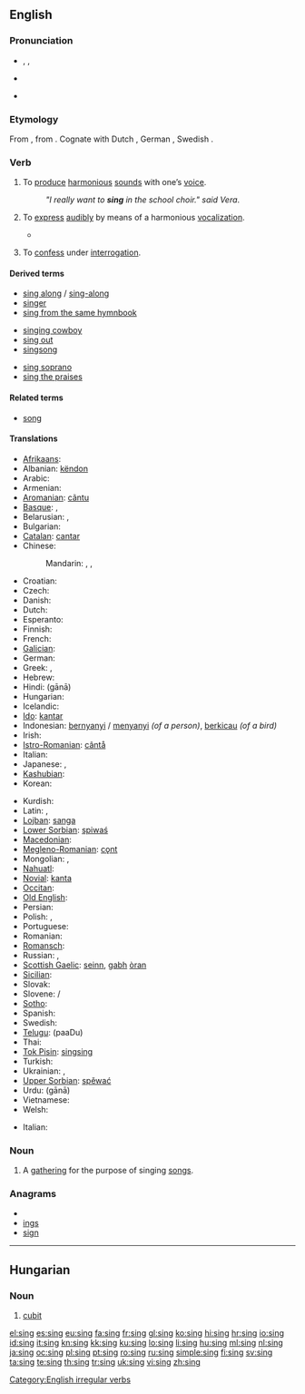 ==English==

===Pronunciation===
* {{enPR|sĭng}}, {{IPA|/sɪŋ/}}, {{SAMPA|/sIN/}}
* {{audio|en-uk-sing.ogg|Audio (UK)}}
* {{audio|en-us-sing.ogg|Audio (US)}}
*: {{rhymes|ɪŋ}}

===Etymology===
From {{etyl|ang|en}} {{term|singan|lang=ang}}, from {{proto|Germanic|lang=en}}.  Cognate with Dutch {{term|zingen|lang=nl}}, German {{term|singen|lang=de}}, Swedish {{term|sjunga|lang=sv}}.

===Verb===
{{en-verb|sings|singing|sang|sung}}

# {{intransitive}} To [[produce]] [[harmonious]] [[sound]]s with one’s [[voice]].
#: ''"I really want to '''sing''' in the school choir." said Vera''.
# {{transitive}} To [[express]] [[audibly]] by means of a harmonious [[vocalization]].
#* {{quote-book|1852|Mrs M.A. Thompson|chapter=The Tutor's Daughter|Graham's American Monthly Magazine of Literature, Art, and Fashion|page=266|url=http://books.google.com/books?id=hdcRAAAAYAAJ&pg=PA266
|passage=In the lightness of my heart I '''sang''' catches of songs as my horse gayly bore me along the well-remembered road.}}
# {{slang}} To [[confess]] under [[interrogation]].

====Derived terms====
{{rel-top3|Terms derived from the verb "sing"}}
* [[sing along]] / [[sing-along]]
* [[singer]]
* [[sing from the same hymnbook]]
{{rel-mid3}}
* [[singing cowboy]]
* [[sing out]]
* [[singsong]]
{{rel-mid3}}
* [[sing soprano]]
* [[sing the praises]]
{{rel-bottom}}

====Related terms====
* [[song]]

====Translations====
{{trans-top|to produce harmonious sounds with one’s voice}}
* [[Afrikaans]]: {{t-|af|sing|xs=Afrikaans}}
* Albanian: [[këndon]]
* Arabic: {{t|ar|غنى|tr=ghánnaa}}
* Armenian: {{t-|hy|երգել|tr=yergel}}
* [[Aromanian]]: [[cãntu]]
* [[Basque]]: {{t|eu|abestu|xs=Basque}},  {{t|eu|kantatu|xs=Basque}}
* Belarusian: {{t|be|спяваць|tr=spjavác’|xs=Belarusian}} {{impf}},  {{t|be|заспяваць|tr=zaspjavác’|xs=Belarusian}} {{pf}}
* Bulgarian: {{t+|bg|пея|tr=péja}}
* [[Catalan]]: [[cantar]]
* Chinese:
*: Mandarin: {{t-|cmn|唱|tr=chàng|sc=Hani}},  {{t-|cmn|鳴|sc=Hani}},  {{t-|cmn|鸣|tr=míng|sc=Hani}} {{qualifier|of birds}}
* Croatian: {{t+|hr|pjevati}}
* Czech: {{t-|cs|zpívat}}
* Danish: {{t+|da|synge}}
* Dutch: {{t+|nl|zingen}}
* Esperanto: {{t-|eo|kanti|xs=Esperanto}}
* Finnish: {{t+|fi|laulaa}}
* French: {{t+|fr|chanter}}
* [[Galician]]: {{t+|gl|cantar|xs=Galician}}
* German: {{t+|de|singen}}
* Greek: {{t|el|τραγουδάω}},  {{t+|el|τραγουδώ}}
* Hebrew: {{t+|he|שר|tr=shar}}
* Hindi: {{t-|hi|गाना|xs=Hindi}} (gānā)
* Hungarian: {{t+|hu|énekel}}
* Icelandic: {{t+|is|syngja}}
* [[Ido]]: [[kantar]]
* Indonesian: [[nyanyi|bernyanyi]] / [[nyanyi|menyanyi]] ''(of a person)'', [[kicau|berkicau]] ''(of a bird)''
* Irish: {{t-|ga|can|xs=Irish}}
* [[Istro-Romanian]]: [[cântå]]
* Italian: {{t+|it|cantare}}
* Japanese: {{t-|ja|歌う|tr=うたう, utau}},  {{t-|ja|鳴く|tr=なく, naku}} {{qualifier|of birds}}
* [[Kashubian]]: {{t|csb|spiéwac|xs=Kashubian}}
* Korean: {{t+|ko|노래하다|tr=noraehada|sc=Hang}}
{{trans-mid}}
* Kurdish: {{ku-Arab|[[گۆرانی وتن]]}}
* Latin: {{t-|la|cano}}, {{t+|la|canto}}
* [[Lojban]]: [[sanga]]
* [[Lower Sorbian]]: [[spiwaś]]
* [[Macedonian]]: {{t|mk|пее|tr=pée}}
* [[Megleno-Romanian]]: [[cǫnt]]
* Mongolian: {{t|mn|дуу дуулах|tr=duu duulakh|sc=Cyrl|xs=Mongolian}},  {{t|mn|магтан дуулах|tr=magtan duulakh|sc=Cyrl|xs=Mongolian}}
* [[Nahuatl]]: {{t-|nah|cuīca|xs=Nahuatl}}
* [[Novial]]: [[kanta]]
* [[Occitan]]: {{t+|oc|cantar|xs=Occitan}}
* [[Old English]]: {{t-|ang|singan|xs=Old English}}
* Persian: {{t|fa|سرودن|xs=Persian}}
* Polish: {{t+|pl|śpiewać}} {{impf}},  {{t|pl|zaśpiewać}} {{pf}}
* Portuguese: {{t+|pt|cantar}}
* Romanian: {{t+|ro|cânta}}
* [[Romansch]]: {{t-|rm|chantar|xs=Romansch}}
* Russian: {{t+|ru|петь|tr=pet’}} {{impf}}, {{t+|ru|спеть|tr=spet’}} {{pf}}
* [[Scottish Gaelic]]: [[seinn]], [[gabh]] [[òran]]
* [[Sicilian]]: {{t+|scn|cantari|xs=Sicilian}}
* Slovak: {{t|sk|spievať}}
* Slovene: {{t+|sl|peti}}/{{t|sl|zapeti}}
* [[Sotho]]: {{t+|st|bina|xs=Sotho}}
* Spanish: {{t+|es|cantar}}
* Swedish: {{t+|sv|sjunga}}
* [[Telugu]]: {{t|te|పాడు}} (paaDu)
* Thai: {{t|th|ขับร้อง|tr=kàp róng}}
* [[Tok Pisin]]: [[singsing]]
* Turkish: {{t+|tr|şarkı söylemek}}
* Ukrainian: {{t+|uk|співати|tr=spiváty|xs=Ukrainian}} {{impf}},  {{t|uk|заспівати|tr=заspiváty|xs=Ukrainian}} {{pf}}
* [[Upper Sorbian]]: [[spěwać]]
* Urdu: {{t+|ur|گانا|xs=Urdu}} (gānā)
* Vietnamese: {{t+|vi|hát|xs=Vietnamese}}
* Welsh: {{t-|cy|canu|xs=Welsh}}
{{trans-bottom}}
{{trans-top|confess under interrogation}}
* Italian:{{t|it|cantare}}
{{trans-mid}}
{{trans-bottom}}

===Noun===
{{en-noun}}

# A [[gathering]] for the purpose of singing [[song]]s.

===Anagrams===
* {{alphagram|[[gins#English|gins]]}}
* [[ings#English|ings]]
* [[sign#English|sign]]

[[Category:English irregular verbs]]

----

==Hungarian==

===Noun===
{{infl|hu|noun}}

# [[cubit]]

[[el:sing]]
[[es:sing]]
[[eu:sing]]
[[fa:sing]]
[[fr:sing]]
[[gl:sing]]
[[ko:sing]]
[[hi:sing]]
[[hr:sing]]
[[io:sing]]
[[id:sing]]
[[it:sing]]
[[kn:sing]]
[[kk:sing]]
[[ku:sing]]
[[lo:sing]]
[[li:sing]]
[[hu:sing]]
[[ml:sing]]
[[nl:sing]]
[[ja:sing]]
[[oc:sing]]
[[pl:sing]]
[[pt:sing]]
[[ro:sing]]
[[ru:sing]]
[[simple:sing]]
[[fi:sing]]
[[sv:sing]]
[[ta:sing]]
[[te:sing]]
[[th:sing]]
[[tr:sing]]
[[uk:sing]]
[[vi:sing]]
[[zh:sing]]